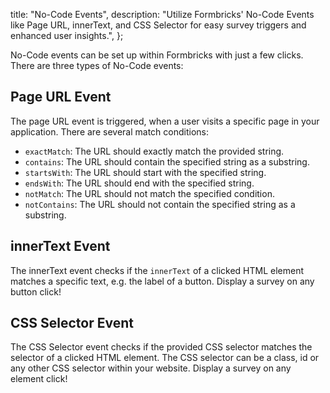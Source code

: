 
  title: "No-Code Events",
  description:
    "Utilize Formbricks' No-Code Events like Page URL, innerText, and CSS Selector for easy survey triggers and enhanced user insights.",
};

No-Code events can be set up within Formbricks with just a few clicks. There are three types of No-Code events:

## Page URL Event

The page URL event is triggered, when a user visits a specific page in your application. There are several match conditions:

- `exactMatch`: The URL should exactly match the provided string.
- `contains`: The URL should contain the specified string as a substring.
- `startsWith`: The URL should start with the specified string.
- `endsWith`: The URL should end with the specified string.
- `notMatch`: The URL should not match the specified condition.
- `notContains`: The URL should not contain the specified string as a substring.

## innerText Event

The innerText event checks if the `innerText` of a clicked HTML element matches a specific text, e.g. the label of a button. Display a survey on any button click!

## CSS Selector Event

The CSS Selector event checks if the provided CSS selector matches the selector of a clicked HTML element. The CSS selector can be a class, id or any other CSS selector within your website. Display a survey on any element click!

